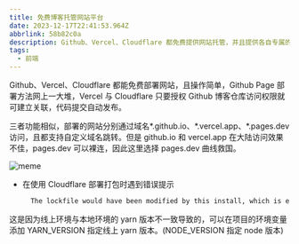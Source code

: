 ```yaml
---
title: 免费博客托管网站平台
date: 2023-12-17T22:41:53.964Z
abbrlink: 58b82c0a
description: Github、Vercel、Cloudflare 都免费提供网站托管，并且提供各自专属的域名 -- github.io、vercel.app、pages.dev。
tags:
  - 前端
---
```




Github、Vercel、Cloudflare 都能免费部署网站，且操作简单，Github Page 部署方法网上一大堆，Vercel 与 Cloudflare 只要授权 Github 博客仓库访问权限就可建立关联，代码提交自动发布。

三者功能相似，部署的网站分别通过域名\*.github.io、\*.vercel.app、\*.pages.dev 访问，且都支持自定义域名跳转。但是 github.io 和 vercel.app 在大陆访问效果不佳，pages.dev 可以裸连，因此这里选择 pages.dev 曲线救国。

<Image src={image} alt="meme" loading="eager" />

- 在使用 Cloudflare 部署打包时遇到错误提示

  ```bash language-{1}
    The lockfile would have been modified by this install, which is explicitly forbidden.
  ```

这是因为线上环境与本地环境的 yarn 版本不一致导致的，可以在项目的环境变量添加 YARN_VERSION 指定线上 yarn 版本。(NODE_VERSION 指定 node 版本)
